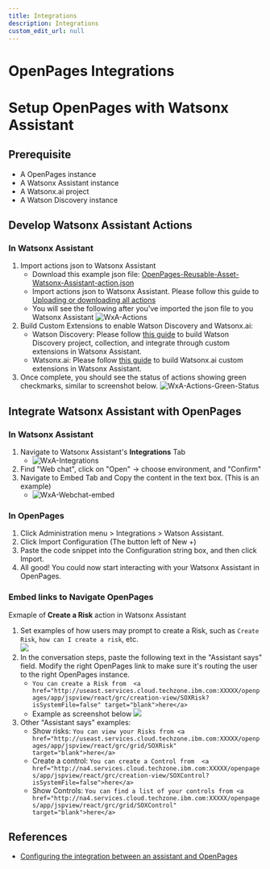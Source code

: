 ```yaml
---
title: Integrations
description: Integrations
custom_edit_url: null
---
```

# OpenPages Integrations

# Setup OpenPages with Watsonx Assistant
## Prerequisite
- A OpenPages instance
- A Watsonx Assistant instance
- A Watsonx.ai project
- A Watson Discovery instance

## Develop Watsonx Assistant Actions
### In Watsonx Assistant
1. Import actions json to Watsonx Assistant 
    - Download this example json file: [OpenPages-Reusable-Asset-Watsonx-Assistant-action.json](/OpenPages-Reusable-Asset-Watsonx-Assistant-action.json) 
    - Import actions json to Watsonx Assistant. Please follow this guide to [Uploading or downloading all actions](https://cloud.ibm.com/docs/watson-assistant?topic=watson-assistant-upload-download-actions)
    - You will see the following after you've imported the json file to you Watsonx Assistant
    ![WxA-Actions](../../assets/screenshots/watsonx-assistant-actions-import.png)
2. Build Custom Extensions to enable Watson Discovery and Watsonx.ai: 
    - Watson Discovery: Please follow [this guide](https://pages.github.ibm.com/ibm-client-engineering/solution-watsonx-assistant/Consumer%20Finance/Create/Prepare/solution-prepare-core#step-by-step-instructions) to build Watson Discovery project, collection, and integrate through custom extensions in Watsonx Assistant.
    - Watsonx.ai: Please follow [this guide](https://pages.github.ibm.com/ibm-client-engineering/solution-watsonx-assistant/Consumer%20Finance/Create/Prepare/solution-prepare-core#22-create-watsonx-custom-extension-) to build Watsonx.ai custom extensions in Watsonx Assistant.
3. Once complete, you should see the status of actions showing green checkmarks, similar to screenshot below.
    ![WxA-Actions-Green-Status](../../assets/screenshots/watsonx-assistant-action-status-green.png)

## Integrate Watsonx Assistant with OpenPages
### In Watsonx Assistant
1. Navigate to Watsonx Assistant's **Integrations** Tab
    - ![WxA-Integrations](../../assets/screenshots/WxA-Integrations.png)
1. Find "Web chat", click on "Open" -> choose environment, and "Confirm"
1. Navigate to Embed Tab and Copy the content in the text box. (This is an example)
    - ![WxA-Webchat-embed](../../assets/screenshots/WxA-Webchat-embed.png)

### In OpenPages
1. Click Administration menu > Integrations > Watson Assistant.
1. Click Import Configuration (The button left of New +)
1. Paste the code snippet into the Configuration string box, and then click Import.
1. All good! You could now start interacting with your Watsonx Assistant in OpenPages.

### Embed links to Navigate OpenPages
Exmaple of **Create a Risk** action in Watsonx Assistant
1. Set examples of how users may prompt to create a Risk, such as `Create Risk`, `how can I create a risk`, etc.    
    ![](../../assets/screenshots/watsonx-assistant-create-a-risk.png)
1. In the conversation steps, paste the following text in the "Assistant says" field. Modify the right OpenPages link to make sure it's routing the user to the right OpenPages instance.
    - `You can create a Risk from  <a href="http://useast.services.cloud.techzone.ibm.com:XXXXX/openpages/app/jspview/react/grc/creation-view/SOXRisk?isSystemFile=false" target="blank">here</a>`
    - Example as screenshot below
    ![](../../assets/screenshots/watsonx-assistant-create-a-risk-2.png)
1. Other "Assistant says" examples:
    - Show risks: `You can view your Risks from <a href="http://useast.services.cloud.techzone.ibm.com:XXXXX/openpages/app/jspview/react/grc/grid/SOXRisk" target="blank">here</a>`
    - Create a control: `You can create a Control from  <a href="http://na4.services.cloud.techzone.ibm.com:XXXXX/openpages/app/jspview/react/grc/creation-view/SOXControl?isSystemFile=false">here</a>`
    - Show Controls: `You can find a list of your controls from <a href="http://na4.services.cloud.techzone.ibm.com:XXXXX/openpages/app/jspview/react/grc/grid/SOXControl" target="blank">here</a>`
## References
- [Configuring the integration between an assistant and OpenPages](https://www.ibm.com/docs/en/openpages/9.0.0?topic=assistant-configuring-integration-between-openpages)
